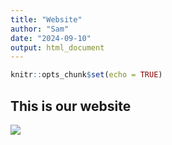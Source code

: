 ```yaml
---
title: "Website"
author: "Sam"
date: "2024-09-10"
output: html_document
---
```


```r
knitr::opts_chunk$set(echo = TRUE)
```
## This is our website

![](https://cdn.mos.cms.futurecdn.net/wEwnGwKBhcSpTb2NjA9DJ8.jpg)

